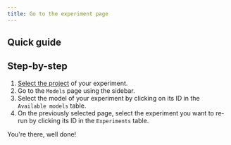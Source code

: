```yaml
---
title: Go to the experiment page
---
```



## Quick guide

<VideoPlayer src="https://cdn.csquare.run/docs/webm/go-to-the-experiment-page.webm" />

## Step-by-step

1. [Select the project](../projects/select-a-project.mdx) of your experiment.
2. Go to the `Models` page using the sidebar.
3. Select the model of your experiment by clicking on its ID in the `Available models` table.
4. On the previously selected page, select the experiment you want to re-run by clicking its ID in the `Experiments` table.

You're there, well done!
